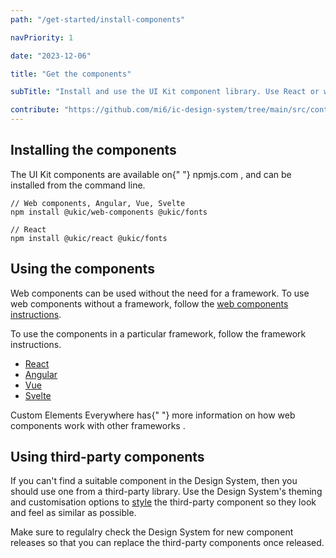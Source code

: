 ```yaml
---
path: "/get-started/install-components"

navPriority: 1

date: "2023-12-06"

title: "Get the components"

subTitle: "Install and use the UI Kit component library. Use React or web components to quickly build accessible interfaces."

contribute: "https://github.com/mi6/ic-design-system/tree/main/src/content/structured/get-started/install-components.mdx"
---
```


## Installing the components

<p>
  The UI Kit components are available on{" "}
  <ic-link
    target="_blank"
    href="https://www.npmjs.com/"
    rel="noreferer noopener nofollow"
  >
    npmjs.com
  </ic-link>
  , and can be installed from the command line.
</p>

```shell
// Web components, Angular, Vue, Svelte
npm install @ukic/web-components @ukic/fonts

// React
npm install @ukic/react @ukic/fonts
```

## Using the components

Web components can be used without the need for a framework. To use web components without a framework, follow the [web components instructions](/get-started/install-components/web-components).

To use the components in a particular framework, follow the framework instructions.

- [React](/get-started/install-components/react)
- [Angular](/get-started/install-components/angular)
- [Vue](/get-started/install-components/vue)
- [Svelte](/get-started/install-components/svelte)

<p>
  Custom Elements Everywhere has{" "}
  <ic-link
    target="_blank"
    href="https://custom-elements-everywhere.com"
    rel="noreferer noopener nofollow"
  >
    more information on how web components work with other frameworks
  </ic-link>
  .
</p>

## Using third-party components

If you can't find a suitable component in the Design System, then you should use one from a third-party library. Use the Design System's theming and customisation options to [style](/styles) the third-party component so they look and feel as similar as possible.

Make sure to regulalry check the Design System for new component releases so that you can replace the third-party components once released.
